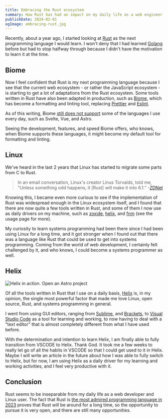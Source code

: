 ```yaml
---
title: Embracing the Rust ecosystem
summary: How Rust has had an impact on my daily life as a web engineer and heavy Linux user.
publishDate: 2024-02-01
ogImage: embracing-rust.jpg
---
```


Recently, about a year ago, I started looking at [Rust](https://www.rust-lang.org) as the next programming language I would learn. I won't deny that I had learned [Golang](https://go.dev) before but had to stop halfway through because I didn't have the motivation to learn it at the time.

## Biome

Now I feel confident that Rust is my next programming language because I see that the current web ecosystem - or rather the JavaScript ecosystem - is starting to get a lot of adaptations from the Rust ecosystem. Some tools written in Rust have also been adapted in production, such as [Biome](https://biomejs.dev), which has become a formatting and linting tool, replacing [Prettier](https://prettier.io) and [Eslint](https://eslint.org).

As of this writing, Biome [still does not support](https://biomejs.dev/internals/language-support/) some of the languages I use every day, such as Svelte, Vue, and Astro.

Seeing the development, features, and speed Biome offers, who knows, when Biome supports these languages, it might become my default tool for formatting and linting.

## Linux

We've heard in the last 2 years that Linux has started to migrate some parts from C to Rust.

> In an email conversation, Linux's creator Linus Torvalds, told me, "Unless something odd happens, it [Rust] will make it into 6.1.”
-[ZDNet](https://www.zdnet.com/article/linus-torvalds-rust-will-go-into-linux-6-1/)
> 

Knowing this, I became even more curious to see if the implementation of Rust was widespread enough in the Linux ecosystem itself, and I found that there are now quite a few tools written in Rust, and some of them I now use as daily drivers on my machine, such as [zoxide](https://github.com/ajeetdsouza/zoxide), [helix](https://helix-editor.com/), and [fnm](https://github.com/Schniz/fnm) (see the usage page for more).

My curiosity to learn systems programming had been there since I had been using Linux for a long time, and it got stronger when I found out that there was a language like Rust that could be used to get into systems programming. Coming from the world of web development, I certainly felt challenged by it, and who knows, I could become a systems programmer as well.

## Helix

![Helix in action. Open an Astro project](/posts/embracing-rust/helix.png)

Of all the tools written in Rust that I use on a daily basis, [Helix](https://helix-editor.com/) is, in my opinion, the single most powerful factor that made me love Linux, open source, Rust, and systems programming in general.

I went from using GUI editors, ranging from [Sublime](https://www.sublimetext.com/), and [Brackets](https://brackets.io/), to [Visual Studio Code](https://code.visualstudio.com/) as a tool for learning and working, to now having to deal with a "text editor" that is almost completely different from what I have used before.

With the determination and intention to learn Helix, I am finally able to fully transition from VSCODE to Helix. Thank God. It took me a few weeks to really let go of all the habits in VSCODE so that I could get used to it in Helix. Maybe I will write an article in the future about how I was able to fully switch to Helix, but for now, I am using Helix as a daily driver for my learning and working activities, and I feel very productive with it.

## Conclusion

Rust seems to be inseparable from my daily life as a web developer and Linux user. The fact that Rust is [the most admired programming language in 2023](https://survey.stackoverflow.co/2023/#section-admired-and-desired-programming-scripting-and-markup-languages) proves that Rust will be around for a long time, so the opportunity to pursue it is very open, and there are still many opportunities.
